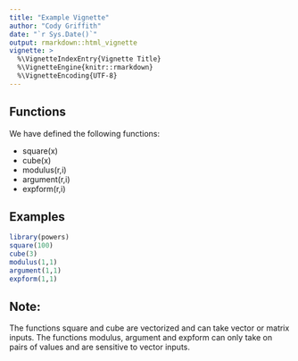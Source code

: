 ```yaml
---
title: "Example Vignette"
author: "Cody Griffith"
date: "`r Sys.Date()`"
output: rmarkdown::html_vignette
vignette: >
  %\VignetteIndexEntry{Vignette Title}
  %\VignetteEngine{knitr::rmarkdown}
  %\VignetteEncoding{UTF-8}
---
```


## Functions

We have defined the following functions:

* square(x)
* cube(x)
* modulus(r,i)
* argument(r,i)
* expform(r,i)

## Examples

```r
library(powers)
square(100)
cube(3)
modulus(1,1)
argument(1,1)
expform(1,1)
```
## Note:

The functions square and cube are vectorized and can take vector or matrix inputs. The functions modulus, argument and expform can only take on pairs of values and are sensitive to vector inputs.
